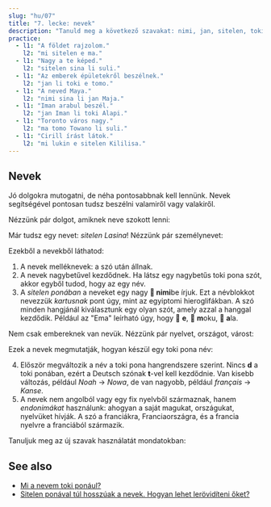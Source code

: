 ```yaml
---
slug: "hu/07"
title: "7. lecke: nevek"
description: "Tanuld meg a következő szavakat: nimi, jan, sitelen, toki, ma, tomo!"
practice:
  - l1: "A földet rajzolom."
    l2: "mi sitelen e ma."
  - l1: "Nagy a te képed."
    l2: "sitelen sina li suli."
  - l1: "Az emberek épületekről beszélnek."
    l2: "jan li toki e tomo."
  - l1: "A neved Maya."
    l2: "nimi sina li jan Maja."
  - l1: "Iman arabul beszél."
    l2: "jan Iman li toki Alapi."
  - l1: "Toronto város nagy."
    l2: "ma tomo Towano li suli."
  - l1: "Cirill írást látok."
    l2: "mi lukin e sitelen Kililisa."
---
```



## Nevek

Jó dolgokra mutogatni, de néha pontosabbnak kell lennünk. Nevek segítségével pontosan tudsz beszélni valamiről vagy valakiről.

Nézzünk pár dolgot, amiknek neve szokott lenni:

<List>
  <Word sl="nimi" m="név, szó" />
  <Word sl="jan" m="ember" />
  <Word sl="sitelen" m="kép, írás; rajzolni, írni" />
  <Word sl="toki" m="beszéd, nyelv; beszélni, mondani" />
  <Word sl="ma" m="föld, ország" />
  <Word sl="tomo" m="épület, szoba, otthon" />
</List>

Már tudsz egy nevet: _sitelen Lasina_! Nézzünk pár személynevet:

<List>
  <Sentence sl="jan Nowa" m="Noah nevű ember (a 'Noah' szóból)" />
  <Sentence sl="jan Ema" m="Emma nevű ember (az 'Emma' szóból)" />
</List>

Ezekből a nevekből láthatod:

1. A nevek melléknevek: a szó után állnak.
2. A nevek nagybetűvel kezdődnek. Ha látsz egy nagybetűs toki pona szót, akkor egyből tudod, hogy az egy név.
3. A _sitelen ponában_ a neveket egy nagy **󱥂 nimi**be írjuk. Ezt a névblokkot nevezzük _kartusnak_ pont úgy, mint az egyiptomi hieroglifákban. A szó minden hangjánál kiválasztunk egy olyan szót, amely azzal a hanggal kezdődik. Például az "Ema" leírható úgy, hogy 󱤉 **e**, 󱤶 **m**oku, 󱤂 **a**la.

Nem csak embereknek van nevük. Nézzünk pár nyelvet, országot, várost:

<List>
  <Sentence
    sl="toki Kanse"
    m="a francia nevű nyelv (a francia 'français'-ből)"
  />
  <Sentence sl="ma Tosi" m="a Németország nevű ország (a német 'Deutsch'-ból)" />
  <Sentence
    sl="ma tomo Loma"
    m="Róma nevű épülethely (a latin 'Rōma'-ból)"
  />
</List>

Ezek a nevek megmutatják, hogyan készül egy toki pona név:

4. Először megváltozik a név a toki pona hangrendszere szerint. Nincs **d** a toki ponában, ezért a Deutsch szónak **t**-vel kell kezdődnie. Van kisebb változás, például _Noah_ → _Nowa_, de van nagyobb, például _français_ → _Kanse_.
5. A nevek nem angolból vagy egy fix nyelvből származnak, hanem _endonimákat_ használunk: ahogyan a saját magukat, országukat, nyelvüket hívják. A szó a franciákra, Franciaországra, és a francia nyelvre a franciából származik.

Tanuljuk meg az új szavak használatát mondatokban:

<List>
  <Sentence sl="waso li lukin e ma." m="A madár a földet nézi." />
  <Sentence sl="jan li toki e tomo." m="Az emberek egy házról beszélnek." />
  <Sentence sl="jan pona li toki pona." m="Kedves emberek jól beszélnek." />
  <Sentence sl="nimi ona li jan Kenta." m="A neve Kenta." />
  <Sentence sl="jan Sunita li sitelen e pipi." m="Sunita rajzol egy bogarat." />
  <Sentence sl="jan Nina li toki Kanse." m="Nina franciául beszél." />
  <Sentence sl="jan Ema li sona pona e ma Tosi." m="Emma jól tud németül." />
</List>

<Practice exercises={frontmatter.practice} client:load />

## See also
* [Mi a nevem toki ponául?](hu/make-a-name)
* [Sitelen ponával túl hosszúak a nevek. Hogyan lehet lerövidíteni őket?](hu/simpler-cartouches)

